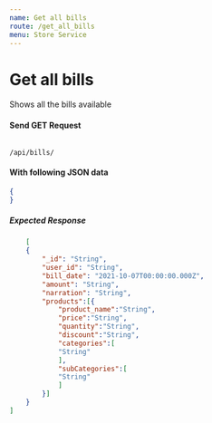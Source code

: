 ```yaml
---
name: Get all bills
route: /get_all_bills
menu: Store Service
---
```

# Get all bills 
Shows all the bills available

#### Send GET Request 
<Code>
/api/bills/
</Code>

#### With following JSON data
```json
{
}
```

##### Expected Response
```json
    [
    {
        "_id": "String",
        "user_id": "String",
        "bill_date": "2021-10-07T00:00:00.000Z",
        "amount": "String",
        "narration": "String",
        "products":[{
            "product_name":"String",
            "price":"String",
            "quantity":"String",
            "discount":"String",
            "categories":[
            "String"
            ],
            "subCategories":[
            "String"
            ]
        }]
    }
]
```
